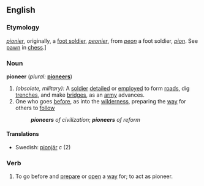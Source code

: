 ==English==

{{webster}}

===Etymology===
{{F.}} ''[[pionier]]'', originally, a [[foot soldier]], {{OF.}} ''[[peonier]]'', from {{OF.}} ''[[peon]]'' a foot soldier, {{F.}} ''[[pion]]''. See [[pawn]] in [[chess]].]

===Noun===
'''pioneer'''  (''plural:'' '''[[pioneers]]''')
# ''(obsolete, military):'' A [[soldier]] [[detail]]ed or [[employ]]ed to form [[roads]], dig [[trenches]], and make [[bridges]], as an [[army]] advances.
# One who goes [[before]], as into the [[wilderness]], preparing the [[way]] for others to [[follow]]
#:'''''pioneers''' of civilization''; '''''pioneers''' of reform''

====Translations====
*Swedish: [[pionjär]] ''c'' (2)

===Verb===
{{en-infl-reg-consonant|pioneer||}}
# To go before and [[prepare]] or [[open]] a [[way]] for; to act as pioneer.